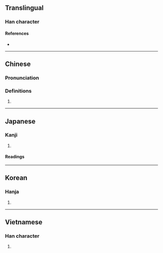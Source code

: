 {{also|唢}}
{{character info}}
==Translingual==

===Han character===
{{Han char|rn=30|rad=口|as=10|sn=13|four=69086|canj=RFBC|ids=⿰口𧴪}}

====References====
* {{Han ref|kx=0204.111|dkj=04138|dj=0426.280|hdz=10667.060|uh=55E9|ud=21993|bh=DCD4|bd=56532}}

----

==Chinese==
{{zh-forms|s=唢}}

===Pronunciation===
{{zh-pron
|m=suǒ
|c=so2
|mn=ml:só
|mc=y
|oc=y
|cat=n
}}

===Definitions===
{{zh-hanzi}}

# {{zh-only|嗩吶}}

----

==Japanese==

===Kanji===
{{ja-kanji|grade=|rs=口10}}

# {{rfdef|ja|sort=口10}}

====Readings====
{{ja-readings
|goon=さ
|kanon=さ
|kun=}}

----

==Korean==

===Hanja===
{{ko-hanja|hangeul=쇄|rv=swae|mr=swae}}

# {{rfdef|ko|sort=口10}}

----

==Vietnamese==

===Han character===
{{vi-readings|reading=tỏa, toả|rs=口10}}

# {{rfdef|vi|sort=口10}}